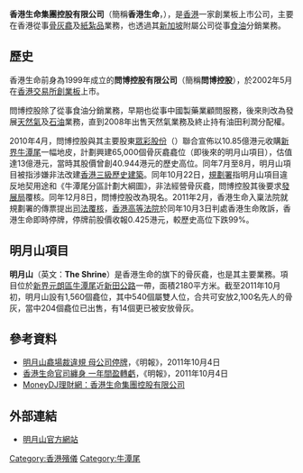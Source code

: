 {{No footnotes|time=2011-10-04T05:09:02+00:00 }}
'''香港生命集團控股有限公司'''（簡稱'''香港生命'''，{{hkex|8212}}），是[[香港|香港]]一家創業板上市公司，主要在香港從事[[骨灰龕|骨灰龕]]及[[紙紮品|紙紮品]]業務，也透過其[[新加坡|新加坡]]附屬公司從事[[食油|食油]]分銷業務。

==歷史==
香港生命前身為1999年成立的'''問博控股有限公司'''（簡稱'''問博控股'''），於2002年5月在[[香港交易所|香港交易所]][[香港創業板|創業板]]上市。

問博控股除了從事食油分銷業務，早期也從事中國製藥業顧問服務，後來則改為發展[[天然氣|天然氣]]及[[石油|石油]]業務，直到2008年出售天然氣業務及終止持有油田利潤分配權。

2010年4月，問博控股與其主要股東[[眾彩股份|眾彩股份]]（{{hkex|8156}}）聯合宣佈以10.85億港元收購[[新界|新界]][[牛潭尾|牛潭尾]]一幅地皮，計劃興建65,000個骨灰龕龕位（即後來的明月山項目），估值達13億港元，當時其股價曾創40.944港元的歷史高位。同年7月至8月，明月山項目被指涉嫌非法改建[[香港三級歷史建築|香港三級歷史建築]]。同年10月22日，[[規劃署|規劃署]]指明月山項目違反地契用途和《牛潭尾分區計劃大綱圖》，非法經營骨灰龕，問博控股其後要求[[發展局|發展局]]覆核。同年12月8日，問博控股改為現名。2011年2月，香港生命入稟法院就規劃署的傳票提出[[司法覆核|司法覆核]]，[[香港高等法院|香港高等法院]]於同年10月3日判處香港生命敗訴，香港生命即時停牌，停牌前股價收報0.425港元，較歷史高位下跌99%。

==明月山項目==
{{main|明月山 (香港)}}
'''明月山'''（英文：'''The Shrine'''）是香港生命的旗下的骨灰龕，也是其主要業務。項目位於[[新界|新界]][[元朗區|元朗區]][[牛潭尾|牛潭尾]]近[[新田公路|新田公路]]一帶，面積2180平方米。截至2011年10月初，明月山設有1,560個龕位，其中540個屬雙人位，合共可安放2,100名先人的骨灰，當中204個龕位已出售，有14個更已被安放骨灰。

==參考資料==
*[http://news.sina.com.hk/news/2/1/1/2453495/1.html 明月山龕場裁違規 母公司停牌]{{dead link|date=十一月 2017 |bot=InternetArchiveBot }}，《明報》，2011年10月4日
*[http://news.sina.com.hk/news/2/1/1/2453494/1.html 香港生命官司纏身 一年間盈轉虧]{{dead link|date=2018年5月 |bot=InternetArchiveBot |fix-attempted=yes }}，《明報》，2011年10月4日
*[http://www.moneydj.com/kmdj/wiki/wikiviewer.aspx?KEYID=15f8009a-e241-4545-9464-f321c1b53a74 MoneyDJ理財網：香港生命集團控股有限公司 ]

==外部連結==
*[https://web.archive.org/web/20111006164745/http://theshrine.com.hk/  明月山官方網站]

[[Category:香港殯儀|Category:香港殯儀]]
[[Category:牛潭尾|Category:牛潭尾]]